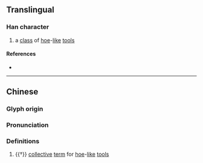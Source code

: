 {{character info}}
==Translingual==

===Han character===
{{Han char|rn=69|rad=斤|as=05|sn=9|four=22621|canj=PRHML|ids=⿰句斤}}

# a [[class]] of [[hoe]]-[[like]] [[tool]]s

====References====
* {{Han ref|kx=0479.140|dkj=13547|dj=0838.110|hdz=32024.050|uh=65AA|ud=26026|bh=CEE9|bd=52969}}

----

==Chinese==
{{zh-forms}}

===Glyph origin===
{{Han etym}}

===Pronunciation===
{{zh-pron
|m=qú
|c=keoi4
|mc=y
|oc=y
|cat=n
}}

===Definitions===
{{zh-hanzi}}

# {{†}} [[collective]] [[term]] for [[hoe]]-[[like]] [[tool]]s